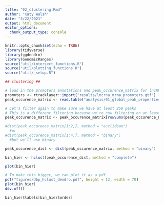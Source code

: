 ```yaml
---
title: "02_clustering.Rmd"
author: "Katy Walsh"
date: "3/22/2021"
output: html_document
editor_options: 
  chunk_output_type: console
---
```


```r
knitr::opts_chunk$set(echo = TRUE)
library(tidyverse)
library(ggdendro)
library(GenomicRanges)
source("util/intersect_functions.R")
source("util/plotting_functions.R")
source("util/_setup.R")

```



```r
## clustering ##

# load in the promoters annotations and peak_occurence_matrix for lncRNA and mRNA promoters
promoters <- rtracklayer::import("results/lncrna_mrna_promoters.gtf")
peak_occurence_matrix <- read.table("analysis/01_global_peak_properties/results/lncrna_mrna_promoter_peak_occurence_matrix.tsv")

# Let's filter again to make sure we have at least 250 peaks
# This is a different filtering because we're now filtering on at least 250 peaks on promoter regions rather than 250 peaks across the genome.
peak_occurence_matrix <- peak_occurence_matrix[rowSums(peak_occurence_matrix) > 250, ]

#dist(peak_occurence_matrix[1:2,], method = "euclidean")
  #or
#dist(peak_occurence_matrix[1:4,], method = "binary")
  #but we'll use binary

peak_occurence_dist <- dist(peak_occurence_matrix, method = "binary")

bin_hier <- hclust(peak_occurence_dist, method = "complete")

plot(bin_hier)

# To make this bigger, we can plot it as a pdf
pdf("figures/dbp_hclust_dendro.pdf", height = 12, width = 70)
plot(bin_hier)
dev.off()

bin_hier$labels[bin_hier$order]
```

